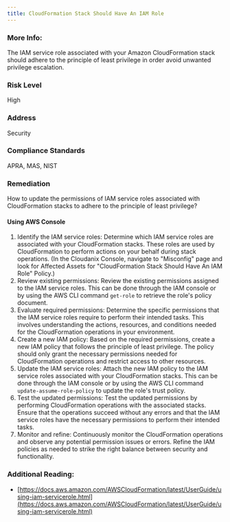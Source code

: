 ```yaml
---
title: CloudFormation Stack Should Have An IAM Role
---
```


### More Info:

The IAM service role associated with your Amazon CloudFormation stack should adhere to the principle of least privilege in order avoid unwanted privilege escalation.

### Risk Level

High

### Address

Security

### Compliance Standards

APRA, MAS, NIST

### Remediation

How to update the permissions of IAM service roles associated with CloudFormation stacks to adhere to the principle of least privilege?

#### Using AWS Console

1. Identify the IAM service roles: Determine which IAM service roles are associated with your CloudFormation stacks. These roles are used by CloudFormation to perform actions on your behalf during stack operations.
    (In the Cloudanix Console, navigate to "Misconfig" page and look for Affected Assets for "CloudFormation Stack Should Have An IAM Role" Policy.)
2. Review existing permissions: Review the existing permissions assigned to the IAM service roles. This can be done through the IAM console or by using the AWS CLI command `get-role` to retrieve the role's policy document.
3. Evaluate required permissions: Determine the specific permissions that the IAM service roles require to perform their intended tasks. This involves understanding the actions, resources, and conditions needed for the CloudFormation operations in your environment.
4. Create a new IAM policy: Based on the required permissions, create a new IAM policy that follows the principle of least privilege. The policy should only grant the necessary permissions needed for CloudFormation operations and restrict access to other resources.
5. Update the IAM service roles: Attach the new IAM policy to the IAM service roles associated with your CloudFormation stacks. This can be done through the IAM console or by using the AWS CLI command `update-assume-role-policy` to update the role's trust policy.
6. Test the updated permissions: Test the updated permissions by performing CloudFormation operations with the associated stacks. Ensure that the operations succeed without any errors and that the IAM service roles have the necessary permissions to perform their intended tasks.
7. Monitor and refine: Continuously monitor the CloudFormation operations and observe any potential permission issues or errors. Refine the IAM policies as needed to strike the right balance between security and functionality.

### Additional Reading:

- [https://docs.aws.amazon.com/AWSCloudFormation/latest/UserGuide/using-iam-servicerole.html](https://docs.aws.amazon.com/AWSCloudFormation/latest/UserGuide/using-iam-servicerole.html)
